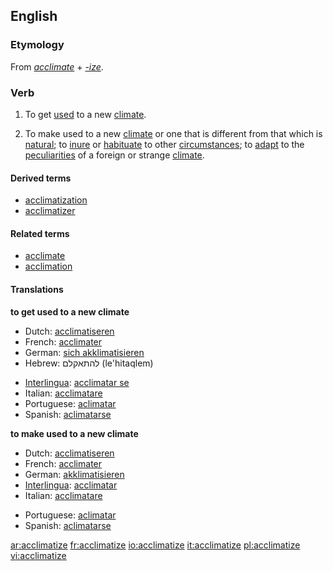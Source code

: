 ==English==
===Etymology===
From ''[[acclimate]]'' + ''[[-ize]]''.

===Verb===
{{en-verb|acclimatiz|ing}}

# {{intransitive}} To get [[used]] to a new [[climate]].
# {{transitive}} To make used to a new [[climate]] or one that is different from that which is [[natural]]; to [[inure]] or [[habituate]] to other [[circumstance]]s; to [[adapt]] to the [[peculiarities]] of a foreign or strange [[climate]].

====Derived terms====
* [[acclimatization]]
* [[acclimatizer]]

====Related terms====
* [[acclimate]]
* [[acclimation]]

====Translations====
'''to get used to a new climate'''
{{top}}
* Dutch: [[acclimatiseren]]
* French: [[acclimater]]
* German: [[sich akklimatisieren]]
* Hebrew: להתאקלם (le'hitaqlem)
{{mid}}
* [[Interlingua]]: [[acclimatar se]]
* Italian: [[acclimatare]]
* Portuguese: [[aclimatar]]
* Spanish: [[aclimatarse]]
{{bottom}}

'''to make used to a new climate'''
{{top}}
* Dutch: [[acclimatiseren]]
* French: [[acclimater]]
* German: [[akklimatisieren]]
* [[Interlingua]]: [[acclimatar]]
* Italian: [[acclimatare]]
{{mid}}
* Portuguese: [[aclimatar]]
* Spanish: [[aclimatarse]]
{{bottom}}

[[ar:acclimatize]]
[[fr:acclimatize]]
[[io:acclimatize]]
[[it:acclimatize]]
[[pl:acclimatize]]
[[vi:acclimatize]]